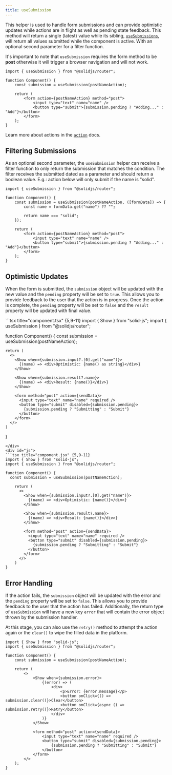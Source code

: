 ```yaml
---
title: useSubmission
---
```


This helper is used to handle form submissions and can provide optimistic updates while actions are in flight as well as pending state feedback. This method will return a single (latest) value while its sibling, [`useSubmissions`](/solid-router/reference/data-apis/use-submissions), will return all values submitted while the component is active. With an optional second parameter for a filter function.

It's important to note that `useSubmission` requires the form method to be **post** otherwise it will trigger a browser navigation and will not work.

```tsx title="component.tsx" {4,8}
import { useSubmission } from "@solidjs/router";

function Component() {
	const submission = useSubmission(postNameAction);

	return (
		<form action={postNameAction} method="post">
			<input type="text" name="name" />
			<button type="submit">{submission.pending ? "Adding..." : "Add"}</button>
		</form>
	);
}
```

<Callout type="info">

Learn more about actions in the [`action`](/solid-router/reference/data-apis/action) docs.

</Callout>

## Filtering Submissions

As an optional second parameter, the `useSubmission` helper can receive a filter function to only return the submission that matches the condition. The filter receives the submitted dated as a parameter and should return a boolean value. E.g.: action below will only submit if the name is "solid".

```tsx title="component.tsx" {4-8}
import { useSubmission } from "@solidjs/router";

function Component() {
	const submission = useSubmission(postNameAction, ([formData]) => {
		const name = formData.get("name") ?? "";

		return name === "solid";
	});

	return (
		<form action={postNameAction} method="post">
			<input type="text" name="name" />
			<button type="submit">{submission.pending ? "Adding..." : "Add"}</button>
		</form>
	);
}
```

## Optimistic Updates

When the form is submitted, the `submission` object will be updated with the new value and the `pending` property will be set to `true`. This allows you to provide feedback to the user that the action is in progress. Once the action is complete, the `pending` property will be set to `false` and the `result` property will be updated with final value.

<TabsCodeBlocks>
<div id="ts">
```tsx title="component.tsx" {5,9-11}
import { Show } from "solid-js";
import { useSubmission } from "@solidjs/router";

function Component() { const submission = useSubmission(postNameAction);

    return (
      <>
        <Show when={submission.input?.[0].get("name")}>
          {(name) => <div>Optimistic: {name() as string}</div>}
        </Show>

        <Show when={submission.result?.name}>
          {(name) => <div>Result: {name()}</div>}
        </Show>

        <form method="post" action={sendData}>
          <input type="text" name="name" required />
          <button type="submit" disabled={submission.pending}>
            {submission.pending ? "Submitting" : "Submit"}
          </button>
        </form>
      </>
    )

}

````
</div>
<div id="js">
```tsx title="component.jsx" {5,9-11}
import { Show } from "solid-js";
import { useSubmission } from "@solidjs/router";

function Component() {
  const submission = useSubmission(postNameAction);

    return (
      <>
        <Show when={submission.input?.[0].get("name")}>
          {(name) => <div>Optimistic: {name()}</div>}
        </Show>

        <Show when={submission.result?.name}>
          {(name) => <div>Result: {name()}</div>}
        </Show>

        <form method="post" action={sendData}>
          <input type="text" name="name" required />
          <button type="submit" disabled={submission.pending}>
            {submission.pending ? "Submitting" : "Submit"}
          </button>
        </form>
      </>
    )
}
````

</div>
</TabsCodeBlocks>

## Error Handling

If the action fails, the `submission` object will be updated with the error and the `pending` property will be set to `false`. This allows you to provide feedback to the user that the action has failed. Additionally, the return type of `useSubmission` will have a new key `error` that will contain the error object thrown by the submission handler.

At this stage, you can also use the `retry()` method to attempt the action again or the `clear()` to wipe the filled data in the platform.

```tsx title="component.tsx" {12-18}
import { Show } from "solid-js";
import { useSubmission } from "@solidjs/router";

function Component() {
	const submission = useSubmission(postNameAction);

	return (
		<>
			<Show when={submission.error}>
				{(error) => (
					<div>
						<p>Error: {error.message}</p>
						<button onClick={() => submission.clear()}>Clear</button>
						<button onClick={async () => submission.retry()}>Retry</button>
					</div>
				)}
			</Show>

			<form method="post" action={sendData}>
				<input type="text" name="name" required />
				<button type="submit" disabled={submission.pending}>
					{submission.pending ? "Submitting" : "Submit"}
				</button>
			</form>
		</>
	);
}
```
